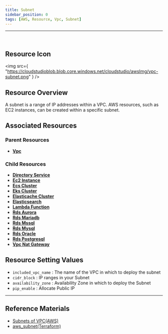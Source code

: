 ```yaml
---
title: Subnet
sidebar_position: 0
tags: [AWS, Resource, Vpc, Subnet]
---
```


<hr />
<br />

## Resource Icon

<img
    src={
        "https://cloudstudioblob.blob.core.windows.net/cloudstudio/awsImg/vpc-subnet.png"
    }
/>

## Resource Overview

A subnet is a range of IP addresses within a VPC. AWS resources, such as EC2 instances, can be created within a specific subnet.

## Associated Resources

### Parent Resources

-   [**Vpc**](https://docs.cstudio.app/docs/resource/aws/Vpc/Vpc)

### Child Resources

-   [**Directory Service**](https://docs.cstudio.app/docs/resource/aws/DirectoryService/)
-   [**Ec2 Instance**](https://docs.cstudio.app/docs/resource/aws/Ec2/Instance)
-   [**Ecs Cluster**](https://docs.cstudio.app/docs/resource/aws/Ecs/EcsCluster)
-   [**Eks Cluster**](https://docs.cstudio.app/docs/resource/aws/Eks/EksCluster)
-   [**Elasticache Cluster**](https://docs.cstudio.app/docs/resource/aws/Elasticache/ElasticacheCluster)
-   [**Elasticsearch**](https://docs.cstudio.app/docs/resource/aws/Elasticsearch/Elasticsearch)
-   [**Lambda Function**](https://docs.cstudio.app/docs/resource/aws/Lambda/LambdaFunction)
-   [**Rds Aurora**](https://docs.cstudio.app/docs/resource/aws/Rds/Aurora)
-   [**Rds Mariadb**](https://docs.cstudio.app/docs/resource/aws/Rds/Mariadb)
-   [**Rds Mssql**](https://docs.cstudio.app/docs/resource/aws/Rds/Mssql)
-   [**Rds Mysql**](https://docs.cstudio.app/docs/resource/aws/Rds/Mysql)
-   [**Rds Oracle**](https://docs.cstudio.app/docs/resource/aws/Rds/Oracle)
-   [**Rds Postgresql**](https://docs.cstudio.app/docs/resource/aws/Rds/Postgresql)
-   [**Vpc Nat Gateway**](https://docs.cstudio.app/docs/resource/aws/Vpc/NatGateway)

## Resource Setting Values

-   `included_vpc_name` : The name of the VPC in which to deploy the subnet
-   `cidr_block` : IP ranges in your Subnet
-   `availability_zone` : Availability Zone in which to deploy the Subnet
-   `pip_enable` : Allocate Public IP


---

## Reference Materials

-   [Subnets of VPC(AWS)](https://docs.aws.amazon.com/ko_kr/vpc/latest/userguide/configure-subnets.html)
-   [aws_subnet(Terraform)](https://registry.terraform.io/providers/hashicorp/aws/latest/docs/resources/subnet)
